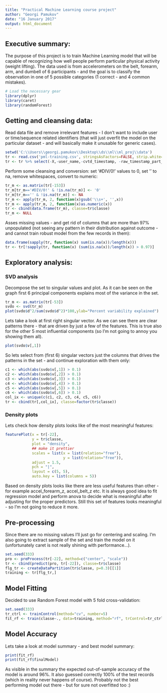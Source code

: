 ```yaml
---
title: "Practical Machine Learning course project"
author: "Georgi Pamukov"
date: "16 January 2017"
output: html_document
---
```




## Executive summary:
The purpose of this project is to train Machine Learning model that will be capable of recognizing how well people perform particular physical activity (weight lifting). The data used is from accelerometers on the belt, forearm, arm, and dumbell of 6 participants - and the goal is to classify the observation in one of 5 possible categories (1 correct - and 4 common mistakes). 
 

```r
# Load the necessary gear
library(dplyr)
library(caret)
library(randomForest)
```

## Getting and cleansing data:
Read data file and remove irrelevant features - I don't want to include user or time/sequence related identifiers (that will just overfit the model on the particular dataset - and will basically make it unusable for generic cases).

```r
setwd('C:\\Users\\georgi.pamukov\\Desktop\\ds\\ml\\ml_proj\\data')
tr <- read.csv('pml-training.csv', stringsAsFactors=FALSE, strip.white=TRUE)
tr <- tr %>% select(-X,-user_name,-cvtd_timestamp, -raw_timestamp_part_1, -raw_timestamp_part_2, -new_window, -num_window)
```

Perform some cleansing and conversion: set '#DIV/0!' values to 0, set '' to na, remove whitespaces, convert to numeric:

```r
tr_m <- as.matrix(tr[-153])
tr_m[tr_m=='#DIV/0!' & !is.na(tr_m)] <- '0'
tr_m[tr_m=='' & !is.na(tr_m)] <- NA
tr_m <- apply(tr_m, 2, function(x)gsub('\\s+', '',x))
tr_m <- apply(tr_m, 2, function(x)as.numeric(x))
tr <- cbind(data.frame(tr_m), classe=tr$classe)
tr_m <- NULL
```

Asses missing values - and get rid of columns that are more than 97% unpopulated (not seeing any pattern in their distribution against outcome - and cannot train robust model from the few records in them):

```r
data.frame(sapply(tr, function(x) sum(is.na(x))/length(x)))
tr <- tr[!sapply(tr, function(x) (sum(is.na(x))/length(x)) > 0.97)]
```


## Exploratory analysis:

### SVD analysis

Decompose the set to singular values and plot. As it can be seen on the graph first 6 principal components explains most of the variance in the set. 

```r
tr_m <- as.matrix(tr[-53]) 
svdo <- svd(tr_m)
plot(svdo$d^2/sum(svdo$d^2)*100,ylab="Percent variability explained")
```

Lets take a look at first right singular vector. As we can see there are clear patterns there - that are driven by just a few of the features. This is true also for the other 5 most influential components (so I'm not going to annoy you showing them all).

```r
plot(svdo$v[,1])
```

So lets select from (first 6) singular vectors just the columns that drives the patterns in the set - and continue exploration with them only:

```r
c1 <- which(abs(svdo$v[,1]) > 0.1)
c2 <- which(abs(svdo$v[,2]) > 0.1)
c3 <- which(abs(svdo$v[,3]) > 0.1)
c4 <- which(abs(svdo$v[,4]) > 0.1)
c5 <- which(abs(svdo$v[,5]) > 0.1)
c6 <- which(abs(svdo$v[,6]) > 0.1)
col_ix <- unique(c(c1, c2, c3, c4, c5, c6))
tr <- cbind(tr[,col_ix], classe=factor(tr$classe))
```

### Density plots

Lets check how density plots looks like of the most meaningful features:

```r
featurePlot(x = tr[-22], 
            y = tr$classe,
            plot = "density", 
            ## make it prettier
            scales = list(x = list(relation="free"), 
                          y = list(relation="free")), 
            adjust = 1.5, 
            pch = "|", 
            layout = c(5, 5), 
            auto.key = list(columns = 5))
```

Based on density plots looks like there are less useful features than other - for example accel_forearm_z, accel_belt_z etc.
It is always good idea to fit regression model and perform anova to decide what is meaningful after adjusting for the proper predictors.
Still this set of features looks meaningful - so I'm not going to reduce it more.

## Pre-processing
Since there are no missing values I'll just go for centering and scaling. I'm also going to extract sample of the set and train the model on it (unfortunately caret is not really shining with performance...).

```r
set.seed(333)
pro <- preProcess(tr[-22], method=c("center", "scale"))
tr <- cbind(predict(pro, tr[-22]), classe=tr$classe)
flg_tr <- createDataPartition(tr$classe, p=0.3)[[1]]
training <- tr[flg_tr,]
```

## Model Fitting
Decided to use Random Forest model with 5 fold cross-validation:

```r
set.seed(333)
tr_ctrl <- trainControl(method="cv", number=5)
fit_rf <- train(classe~., data=training, method="rf", trControl=tr_ctrl, allowParallel=TRUE, prox=TRUE)
```

## Model Accuracy

Lets take a look at model summary - and best model summary:
```r
print(fit_rf)
print(fit_rf$finalModel)
```

As visible in the summary the expected out-of-sample accuracy of the model is around 96%.
It also guessed correctly 100% of the test records (which in reality never happens of course).
Probably not the best performing model out there - but for sure not overfitted too :)
